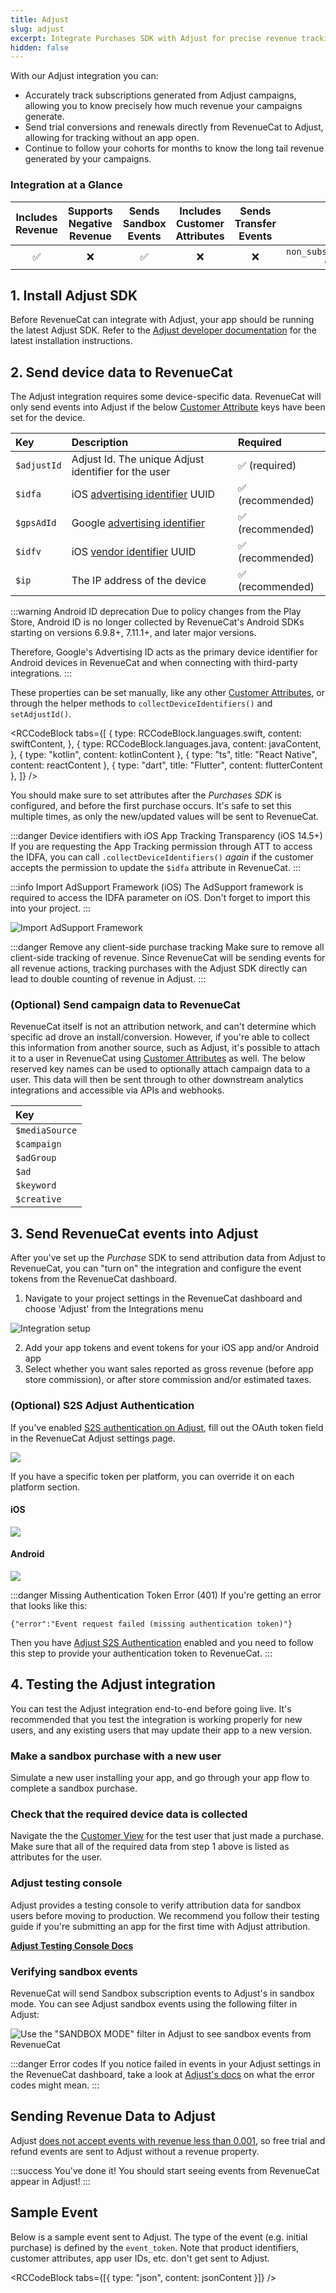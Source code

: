 ```yaml
---
title: Adjust
slug: adjust
excerpt: Integrate Purchases SDK with Adjust for precise revenue tracking
hidden: false
---
```


With our Adjust integration you can:

- Accurately track subscriptions generated from Adjust campaigns, allowing you to know precisely how much revenue your campaigns generate.
- Send trial conversions and renewals directly from RevenueCat to Adjust, allowing for tracking without an app open.
- Continue to follow your cohorts for months to know the long tail revenue generated by your campaigns.

### Integration at a Glance

| Includes Revenue | Supports Negative Revenue | Sends Sandbox Events | Includes Customer Attributes | Sends Transfer Events |                       Optional Event Types                       |
| :--------------: | :-----------------------: | :------------------: | :--------------------------: | :-------------------: | :--------------------------------------------------------------: |
|        ✅        |            ❌             |          ✅          |              ❌              |          ❌           | `non_subscription_purchase_event_token` `expiration_event_token` |

## 1. Install Adjust SDK

Before RevenueCat can integrate with Adjust, your app should be running the latest Adjust SDK. Refer to the [Adjust developer documentation](https://help.adjust.com/en/article/sdk-releases) for the latest installation instructions.

## 2. Send device data to RevenueCat

The Adjust integration requires some device-specific data. RevenueCat will only send events into Adjust if the below [Customer Attribute](/customers/customer-attributes) keys have been set for the device.

| Key         | Description                                                                                                                                     | Required         |
| :---------- | :---------------------------------------------------------------------------------------------------------------------------------------------- | :--------------- |
| `$adjustId` | Adjust Id. The unique Adjust identifier for the user                                                                                            | ✅ (required)    |
| `$idfa`     | iOS [advertising identifier](https://developer.apple.com/documentation/adsupport/asidentifiermanager/1614151-advertisingidentifier) UUID        | ✅ (recommended) |
| `$gpsAdId`  | Google [advertising identifier](https://developers.google.com/android/reference/com/google/android/gms/ads/identifier/AdvertisingIdClient.Info) | ✅ (recommended) |
| `$idfv`     | iOS [vendor identifier](https://developer.apple.com/documentation/uikit/uidevice/1620059-identifierforvendor) UUID                              | ✅ (recommended) |
| `$ip`       | The IP address of the device                                                                                                                    | ✅ (recommended) |

:::warning Android ID deprecation
Due to policy changes from the Play Store, Android ID is no longer collected by RevenueCat's Android SDKs starting on versions 6.9.8+, 7.11.1+, and later major versions.

Therefore, Google's Advertising ID acts as the primary device identifier for Android devices in RevenueCat and when connecting with third-party integrations.
:::

These properties can be set manually, like any other [Customer Attributes](/customers/customer-attributes), or through the helper methods to `collectDeviceIdentifiers()` and `setAdjustId()`.


<RCCodeBlock
  tabs={[
    {
      type: RCCodeBlock.languages.swift,
      content: swiftContent,
    },
    {
      type: RCCodeBlock.languages.java,
      content: javaContent,
    },
    { type: "kotlin", content: kotlinContent },
    { type: "ts", title: "React Native", content: reactContent },
    { type: "dart", title: "Flutter", content: flutterContent },
  ]}
/>

You should make sure to set attributes after the _Purchases SDK_ is configured, and before the first purchase occurs. It's safe to set this multiple times, as only the new/updated values will be sent to RevenueCat.

:::danger Device identifiers with iOS App Tracking Transparency (iOS 14.5+)
If you are requesting the App Tracking permission through ATT to access the IDFA, you can call `.collectDeviceIdentifiers()` _again_ if the customer accepts the permission to update the `$idfa` attribute in RevenueCat.
:::

:::info Import AdSupport Framework (iOS)
The AdSupport framework is required to access the IDFA parameter on iOS. Don't forget to import this into your project.
:::

![Import AdSupport Framework](/docs_images/integrations/attribution/import-adsupport-framework.png)

:::danger Remove any client-side purchase tracking
Make sure to remove all client-side tracking of revenue. Since RevenueCat will be sending events for all revenue actions, tracking purchases with the Adjust SDK directly can lead to double counting of revenue in Adjust.
:::

### (Optional) Send campaign data to RevenueCat

RevenueCat itself is not an attribution network, and can't determine which specific ad drove an install/conversion. However, if you're able to collect this information from another source, such as Adjust, it's possible to attach it to a user in RevenueCat using [Customer Attributes](/customers/customer-attributes) as well.
The below reserved key names can be used to optionally attach campaign data to a user. This data will then be sent through to other downstream analytics integrations and accessible via APIs and webhooks.

| Key            |
| :------------- |
| `$mediaSource` |
| `$campaign`    |
| `$adGroup`     |
| `$ad`          |
| `$keyword`     |
| `$creative`    |

## 3. Send RevenueCat events into Adjust

After you've set up the _Purchase_ SDK to send attribution data from Adjust to RevenueCat, you can "turn on" the integration and configure the event tokens from the RevenueCat dashboard.

1. Navigate to your project settings in the RevenueCat dashboard and choose 'Adjust' from the Integrations menu

![Integration setup](/docs_images/integrations/setup-integrations.png)

2. Add your app tokens and event tokens for your iOS app and/or Android app
3. Select whether you want sales reported as gross revenue (before app store commission), or after store commission and/or estimated taxes.

### (Optional) S2S Adjust Authentication

If you've enabled [S2S authentication on Adjust](https://help.adjust.com/en/article/server-to-server-s2s-security), fill out the OAuth token field in the RevenueCat Adjust settings page.

![](/docs_images/integrations/attribution/adjust/adjust-global-oauth-token.png)

If you have a specific token per platform, you can override it on each platform section.

#### iOS

![](/docs_images/integrations/attribution/adjust/adjust-ios-oauth-token.png)

#### Android

![](/docs_images/integrations/attribution/adjust/adjust-android-oauth-token.png)

:::danger Missing Authentication Token Error (401)
If you're getting an error that looks like this:

```
{"error":"Event request failed (missing authentication token)"}
```

Then you have [Adjust S2S Authentication](https://help.adjust.com/en/article/server-to-server-s2s-security) enabled and you need to follow this step to provide your authentication token to RevenueCat.
:::

## 4. Testing the Adjust integration

You can test the Adjust integration end-to-end before going live. It's recommended that you test the integration is working properly for new users, and any existing users that may update their app to a new version.

### Make a sandbox purchase with a new user

Simulate a new user installing your app, and go through your app flow to complete a sandbox purchase.

### Check that the required device data is collected

Navigate the the [Customer View](/dashboard-and-metrics/customer-history/basic-information) for the test user that just made a purchase. Make sure that all of the required data from step 1 above is listed as attributes for the user.

### Adjust testing console

Adjust provides a testing console to verify attribution data for sandbox users before moving to production. We recommend you follow their testing guide if you're submitting an app for the first time with Adjust attribution.

**[Adjust Testing Console Docs](https://help.adjust.com/en/article/testing-console/)**

### Verifying sandbox events

RevenueCat will send Sandbox subscription events to Adjust's in sandbox mode. You can see Adjust sandbox events using the following filter in Adjust:

![Use the "SANDBOX MODE" filter in Adjust to see sandbox events from RevenueCat](/docs_images/integrations/attribution/adjust/adjust-sandbox-mode.png)

:::danger Error codes
If you notice failed in events in your Adjust settings in the RevenueCat dashboard, take a look at [Adjust's docs](https://help.adjust.com/en/article/s2s-api-reference?src=search#event-submission-responses) on what the error codes might mean.
:::

## Sending Revenue Data to Adjust

Adjust [does not accept events with revenue less than 0.001](https://help.adjust.com/en/article/server-to-server-events#track-revenue), so free trial and refund events are sent to Adjust without a revenue property.

:::success You've done it!
You should start seeing events from RevenueCat appear in Adjust!
:::

## Sample Event

Below is a sample event sent to Adjust. The type of the event (e.g. initial purchase) is defined by the `event_token`. Note that product identifiers, customer attributes, app user IDs, etc. don't get sent to Adjust.


<RCCodeBlock tabs={[{ type: "json", content: jsonContent }]} />
